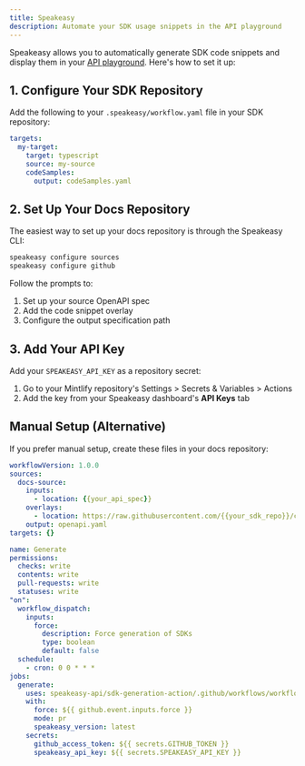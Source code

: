 ```yaml
---
title: Speakeasy
description: Automate your SDK usage snippets in the API playground
---
```


Speakeasy allows you to automatically generate SDK code snippets and display them in your [API playground](https://mintlify.com/docs/api-playground/overview). Here's how to set it up:

## 1. Configure Your SDK Repository

Add the following to your `.speakeasy/workflow.yaml` file in your SDK repository:

```yaml .speakeasy/workflow.yaml
targets:
  my-target:
    target: typescript
    source: my-source
    codeSamples:
      output: codeSamples.yaml
```

## 2. Set Up Your Docs Repository

The easiest way to set up your docs repository is through the Speakeasy CLI:

```bash
speakeasy configure sources
speakeasy configure github
```

Follow the prompts to:
1. Set up your source OpenAPI spec
2. Add the code snippet overlay
3. Configure the output specification path

## 3. Add Your API Key

Add your `SPEAKEASY_API_KEY` as a repository secret:
1. Go to your Mintlify repository's Settings > Secrets & Variables > Actions
2. Add the key from your Speakeasy dashboard's **API Keys** tab

## Manual Setup (Alternative)

If you prefer manual setup, create these files in your docs repository:

```yaml .speakeasy/workflow.yaml
workflowVersion: 1.0.0
sources:
  docs-source:
    inputs:
      - location: {{your_api_spec}}
    overlays:
      - location: https://raw.githubusercontent.com/{{your_sdk_repo}}/codeSamples.yaml
    output: openapi.yaml
targets: {}
```

```yaml .github/workflows/sdk_generation.yaml
name: Generate
permissions:
  checks: write
  contents: write
  pull-requests: write
  statuses: write
"on":
  workflow_dispatch:
    inputs:
      force:
        description: Force generation of SDKs
        type: boolean
        default: false
  schedule:
    - cron: 0 0 * * *
jobs:
  generate:
    uses: speakeasy-api/sdk-generation-action/.github/workflows/workflow-executor.yaml@v15
    with:
      force: ${{ github.event.inputs.force }}
      mode: pr
      speakeasy_version: latest
    secrets:
      github_access_token: ${{ secrets.GITHUB_TOKEN }}
      speakeasy_api_key: ${{ secrets.SPEAKEASY_API_KEY }}
```